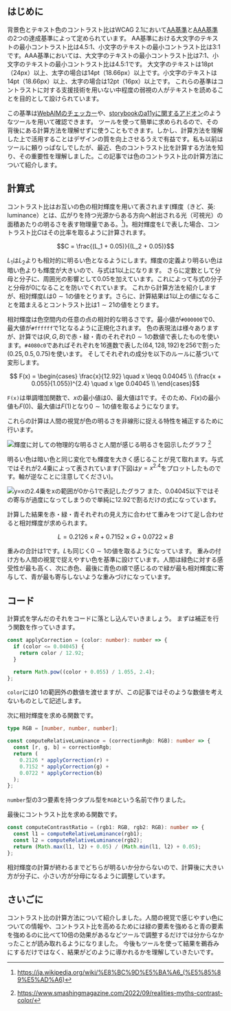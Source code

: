 
## はじめに

背景色とテキスト色のコントラスト比はWCAG 2.1において[AA基準](https://www.w3.org/WAI/WCAG21/Understanding/contrast-minimum.html)と[AAA基準](https://www.w3.org/WAI/WCAG21/Understanding/contrast-enhanced)の2つの達成基準によって定められています。
AA基準における大文字のテキストの最小コントラスト比は4.5:1、小文字のテキストの最小コントラスト比は3:1です。AAA基準においては、大文字のテキストの最小コントラスト比は7:1、小文字のテキストの最小コントラスト比は4.5:1です。
大文字のテキストは18pt（24px）以上、太字の場合は14pt（18.66px）以上です。小文字のテキストは14pt（18.66px）以上、太字の場合は12pt（16px）以上です。
これらの基準はコントラストに対する支援技術を用いない中程度の弱視の人がテキストを読めることを目的として設けられています。

この基準は[WebAIMのチェッカー](https://webaim.org/resources/contrastchecker/)や、[storybookのa11yに関するアドオン](https://storybook.js.org/addons/@storybook/addon-a11y)のようなツールを用いて確認できます。
ツールを使って簡単に求められるので、その背後にある計算方法を理解せずに使うこともできます。しかし、計算方法を理解した上で活用することはデザインの質を向上させるうえで有益です。私も以前はツールに頼りっぱなしでしたが、最近、色のコントラスト比を計算する方法を知り、その重要性を理解しました。この記事では色のコントラスト比の計算方法について紹介します。

## 計算式

コントラスト比はお互いの色の相対輝度を用いて表されます(輝度（きど、英: luminance）とは、広がりを持つ光源からある方向へ射出される光（可視光）の面積あたりの明るさを表す物理量である。[^1])。相対輝度を$L$で表した場合、コントラスト比$C$はその比率を取るように計算されます。

```math
C = \frac{(L_1 + 0.05)}{(L_2 + 0.05)}
```

$L_1$は$L_2$よりも相対的に明るい色となるようにします。輝度の定義より明るい色は暗い色よりも輝度が大きいので、与式は$1$以上になります。
さらに定数として分母と分子に、周囲光の影響として$0.05$を加えています。これによって与式の分子と分母が$0$になることを防いでくれています。
これから計算方法を紹介しますが、相対輝度$L$は$0 \sim 1$の値をとります。さらに、計算結果は1以上の値になることを踏まえるとコントラスト比は$1\sim 21$の値をとります。

相対輝度は色空間内の任意の点の相対的な明るさです。最小値が`#000000`で$0$、最大値が`#ffffff`で$1$となるように正規化されます。
色の表現法は様々ありますが、計算では$(R,G,B)$で赤・緑・青のそれぞれ$0\sim1$の数値で表したものを使います。`#4080c0`であればそれぞれを16進数で表した$(64,128,192)$を$256$で割った$(0.25,0.5,0.75)$を使います。
そしてそれぞれの成分を以下のルールに基づいて変形します。

```math
    F(x) =
        \begin{cases}
            \frac{x}{12.92} \quad x \leqq 0.04045 \\
            (\frac{x + 0.055}{1.055})^{2.4} \quad x \ge 0.04045 \\
        \end{cases}
```

`F(x)`は単調増加関数で、$x$の最小値は0、最大値は1です。そのため、$F(x)$の最小値も$F(0)$、最大値は$F(1)$となり$0\sim1$の値を取るようになります。

これらの計算は人間の視覚が色の明るさを非線形に捉える特性を補正するために行います。

<Image
  src={luminanceVsLightness}
  alt="輝度に対しての物理的な明るさと人間が感じる明るさを図示したグラフ"
/>
[^2]

明るい色は暗い色と同じ変化でも輝度を大きく感じることが見て取れます。与式ではそれが$2.4$乗によって表されています(下図は$y = x^{2.4}$をプロットしたものです。軸が逆なことに注意してください)。

<Image
  src={powByTwoPointFour}
  alt="y=xの2.4乗をxの範囲が0から1で表記したグラフ"
/>
また、$0.04045$以下ではその寄与が過度になってしまうので単純に$12.92$で割るだけの式になっています。

計算した結果を赤・緑・青それぞれの見え方に合わせて重みをつけて足し合わせると相対輝度が求められます。

```math
 L = 0.2126 \times R + 0.7152 \times G + 0.0722 \times B
```

重みの合計は1です。$L$も同じく$0\sim1$の値を取るようになっています。
重みの付け方も人間の視覚で捉えやすい色を基準に設けています。人間は緑色に対する感受性が最も高く、次に赤色、最後に青色の順で感じるので緑が最も相対輝度に寄与して、青が最も寄与しないような重みづけになっています。

## コード

計算式を学んだのそれをコードに落とし込んでいきましょう。
まずは補正を行う関数を作っていきます。

```ts
const applyCorrection = (color: number): number => {
  if (color <= 0.04045) {
    return color / 12.92;
  }

  return Math.pow((color + 0.055) / 1.055, 2.4);
};
```

`color`には$0~1$の範囲外の数値を渡せますが、この記事ではそのような数値を考えないものとして記述します。

次に相対輝度を求める関数です。

```ts
type RGB = [number, number, number];

const computeRelativeLuminance = (correctionRgb: RGB): number => {
  const [r, g, b] = correctionRgb;
  return (
    0.2126 * applyCorrection(r) +
    0.7152 * applyCorrection(g) +
    0.0722 * applyCorrection(b)
  );
};
```

`number`型の3つ要素を持つタプル型を`RGB`という名前で作りました。

最後にコントラスト比を求める関数です。

```ts
const computeContrastRatio = (rgb1: RGB, rgb2: RGB): number => {
  const l1 = computeRelativeLuminance(rgb1);
  const l2 = computeRelativeLuminance(rgb2);
  return (Math.max(l1, l2) + 0.05) / (Math.min(l1, l2) + 0.05);
};
```

相対輝度の計算が終わるまでどちらが明るいか分からないので、計算後に大きい方が分子に、小さい方が分母になるように調整しています。

## さいごに

コントラスト比の計算方法について紹介しました。人間の視覚で感じやすい色についての情報や、コントラスト比を高めるためには緑の要素を強めると青の要素を強めるのに比べて10倍の効果があるなどツールで調整するだけでは分からなかったことが読み取れるようになりました。
今後もツールを使って結果を鵜呑みにするだけではなく、結果がどのように導かれるかを理解していきたいです。

[^1]: https://ja.wikipedia.org/wiki/%E8%BC%9D%E5%BA%A6_(%E5%85%89%E5%AD%A6)
[^2]: https://www.smashingmagazine.com/2022/09/realities-myths-contrast-color/
